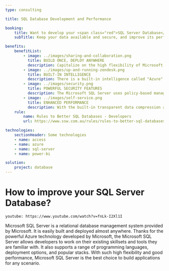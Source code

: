 ---
type: consulting

title: SQL Database Development and Performance

booking:
    title: Want to develop your <span class="red">SQL Server Database</span> with SSW?
    subTitle: Keep your data available and secure, and improve its performance.

benefits:
    benefitList:
        - image: ../images/sharing-and-collaboration.png
          title: BUILD ONCE, DEPLOY ANYWHERE
          description: Capitalize on the high flexibility of Microsoft SQL Server, once the database is built, it could be deployed to many different platforms, such as in the cloud servers, on premises, and to edge devices without changing the original database.
        - image: ../images/up-and-running-zendesk.png
          title: BUILT-IN INTELLIGENCE
          description: There is a built-in intelligence called "Azure" inside Microsoft SQL Server. It makes building intelligent applications become much easier for developers. Take advantage of a rich set of cognitive APIs to easily build new experiences into your applications for human-like intelligences.
        - image: ../images/security.png
          title: POWERFUL SECURITY FEATURES
          description: The Microsoft SQL Server uses policy-based management to detect security policies that are non-compliant. This feature allows only authorized personnel access to the database. Even better, all security audits and events can be written to log files automatically.
        - image: ../images/self-service.png
          title: ENHANCED PERFORMANCE
          description: With the built-in transparent data compression and encryption features, the developers do not need to modify or change their programs to encrypt data. Meanwhile, the Microsoft SQL Server also has efficient access control and permission management tools so that the performance of data collection is much better than that of many other database management systems.
    rule:
        name: Rules to Better SQL Databases - Developers
        url: https://www.ssw.com.au/rules/rules-to-better-sql-databases-developers

technologies:
    sectionHeader: Some technologies
    - name: access
    - name: azure
    - name: sql-server
    - name: power-bi

solution:
    project: database
---

# How to improve your **SQL Server Database**?

`youtube: https://www.youtube.com/watch?v=fnLk-I2Xl1I`

Microsoft SQL Server is a relational database management system provided by Microsoft. It is easily built and deployed almost anywhere. Thanks for the powerful Azure technology developed by Microsoft, the Microsoft SQL Server allows developers to work on their existing skillsets and tools they are familiar with. It also supports a range of programming languages, deployment options, and popular stacks. With such high flexibility and good performance, Microsoft SQL Server is the best choice to build applications for any scenario.
